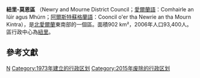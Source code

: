 {{Link style|time=2015-12-12T04:12:28+00:00}}
{{NI_district |
  district_name = Newry and Mourne District |
  alt_name      = Comhairle an Iúir agus Mhúrn 
Cooncil o'er tha Newrie an tha Mourn Kintra
<ref>[http://www.newryandmourne.gov.uk/g_index.asp Newry and Mourne Homepage<!-- Bot generated title -->] {{webarchive|url=https://web.archive.org/web/20080210063812/http://www.newryandmourne.gov.uk/g_index.asp |date=2008-02-10 }}</ref>|
  district_map  = [[File:NorthernIrelandNewryandMourne.png|File:NorthernIrelandNewryandMourne.png]] |
  area_rank     = 3rd |
  district_area = [[:en:1_E8_m²|902]] |
  district_HQ   = [[Newry|Newry]] |
  district_iso  = GB-NYM |
  district_ons  = 95P |
<!-- Fetch dynamic statistics from Template:PopLookupNI -->
  protestant_pc = 18.5% |
  catholic_pc   = 80.6% |
  web_address   = http://www.newryandmourne.gov.uk |
  district_MPs  = [[Eddie_McGrady|Eddie McGrady]]<br />[[Conor_Murphy|Conor Murphy]] |
}}
'''紐里-莫恩區''' （Newry and Mourne District Council；[[愛爾蘭語|愛爾蘭語]]：Comhairle an Iúir agus Mhúrn；[[阿爾斯特蘇格蘭語|阿爾斯特蘇格蘭語]]：Cooncil o'er tha Newrie an tha Mourn Kintra），是[[北愛爾蘭|北愛爾蘭]]東南部的一個區。面積902 km²，2006年人口93,400人。區行政中心為[[紐里|紐里]]。
== 參考文獻 ==

{{reflist}}

[[Category:北爱尔兰行政区划史|N]]
[[Category:1973年建立的行政区划|Category:1973年建立的行政区划]]
[[Category:2015年废除的行政区划|Category:2015年废除的行政区划]]